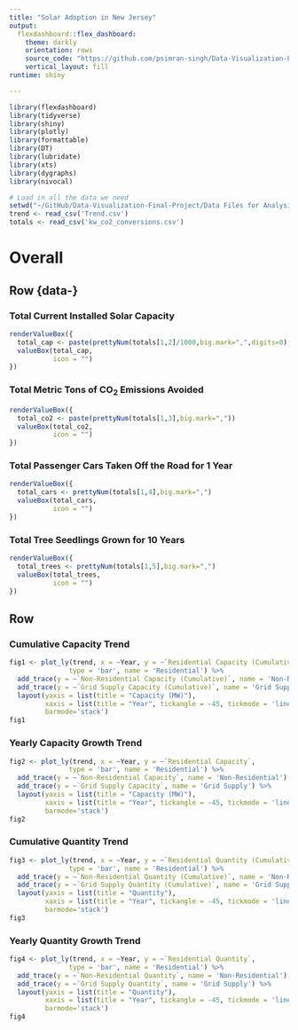 ```yaml
---
title: "Solar Adoption in New Jersey"
output: 
  flexdashboard::flex_dashboard:
    theme: darkly
    orientation: rows
    source_code: "https://github.com/psimran-singh/Data-Visualization-Final-Project"
    vertical_layout: fill
runtime: shiny

---
```

```r
library(flexdashboard)
library(tidyverse)
library(shiny)
library(plotly)
library(formattable)
library(DT)
library(lubridate)
library(xts)
library(dygraphs)
library(nivocal)

# Load in all the data we need
setwd("~/GitHub/Data-Visualization-Final-Project/Data Files for Analysis")
trend <- read_csv('Trend.csv')
totals <- read_csv('kw_co2_conversions.csv')


```


Overall
=====================================

<!-- Solar Energy in New Jersey {.sidebar} -->
<!-- ----------------------------------------------------------------------- -->
<!-- Placeholder - Talk about some stuff -->

Row {data-}
-----------------------------------------------------------------------

### Total Current Installed Solar Capacity

```r
renderValueBox({
  total_cap <- paste(prettyNum(totals[1,2]/1000,big.mark=",",digits=0)," MW")
  valueBox(total_cap, 
           icon = "")
})
```

### Total Metric Tons of CO~2~ Emissions Avoided

```r
renderValueBox({
  total_co2 <- paste(prettyNum(totals[1,3],big.mark=","))
  valueBox(total_co2,
           icon = "")
})
```


### Total Passenger Cars Taken Off the Road for 1 Year

```r
renderValueBox({
  total_cars <- prettyNum(totals[1,4],big.mark=",")
  valueBox(total_cars,
           icon = "")
})
```

### Total Tree Seedlings Grown for 10 Years

```r
renderValueBox({
  total_trees <- prettyNum(totals[1,5],big.mark=",")
  valueBox(total_trees,
           icon = "")
})
```

Row {.tabset}
-----------------------------------------------------------------------

### Cumulative Capacity Trend

```r
fig1 <- plot_ly(trend, x = ~Year, y = ~`Residential Capacity (Cumulative)`,
               type = 'bar', name = 'Residential') %>% 
  add_trace(y = ~`Non-Residential Capacity (Cumulative)`, name = 'Non-Residential') %>%
  add_trace(y = ~`Grid Supply Capacity (Cumulative)`, name = 'Grid Supply') %>%
  layout(yaxis = list(title = "Capacity (MW)"), 
         xaxis = list(title = "Year", tickangle = -45, tickmode = 'linear'),
         barmode='stack')
fig1
```

### Yearly Capacity Growth Trend

```r
fig2 <- plot_ly(trend, x = ~Year, y = ~`Residential Capacity`,
               type = 'bar', name = 'Residential') %>% 
  add_trace(y = ~`Non-Residential Capacity`, name = 'Non-Residential') %>%
  add_trace(y = ~`Grid Supply Capacity`, name = 'Grid Supply') %>%
  layout(yaxis = list(title = "Capacity (MW)"), 
         xaxis = list(title = "Year", tickangle = -45, tickmode = 'linear'),
         barmode='stack')
fig2
```

### Cumulative Quantity Trend

```r
fig3 <- plot_ly(trend, x = ~Year, y = ~`Residential Quantity (Cumulative)`,
               type = 'bar', name = 'Residential') %>% 
  add_trace(y = ~`Non-Residential Quantity (Cumulative)`, name = 'Non-Residential') %>%
  add_trace(y = ~`Grid Supply Quantity (Cumulative)`, name = 'Grid Supply') %>%
  layout(yaxis = list(title = "Quantity"), 
         xaxis = list(title = "Year", tickangle = -45, tickmode = 'linear'),
         barmode='stack')
fig3
```

### Yearly Quantity Growth Trend

```r
fig4 <- plot_ly(trend, x = ~Year, y = ~`Residential Quantity`,
               type = 'bar', name = 'Residential') %>% 
  add_trace(y = ~`Non-Residential Quantity`, name = 'Non-Residential') %>%
  add_trace(y = ~`Grid Supply Quantity`, name = 'Grid Supply') %>%
  layout(yaxis = list(title = "Quantity"), 
         xaxis = list(title = "Year", tickangle = -45, tickmode = 'linear'),
         barmode='stack')
fig4
```